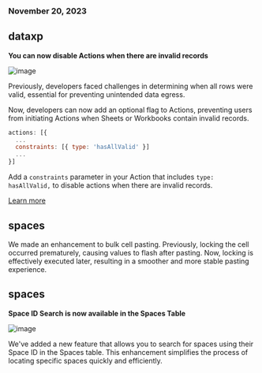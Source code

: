 ### November 20, 2023

## dataxp

**You can now disable Actions when there are invalid records**

![image](../changelog/images/hasAllValid.gif)

Previously, developers faced challenges in determining when all rows were valid,
essential for preventing unintended data egress.

Now, developers can now add an optional flag to Actions, preventing users from
initiating Actions when Sheets or Workbooks contain invalid records.

```jsx
actions: [{
  ...
  constraints: [{ type: 'hasAllValid' }]
  ...
}]
```

Add a `constraints` parameter in your Action that includes `type: hasAllValid,`
to disable actions when there are invalid records.

[Learn more](../guides/actions#usage)

## spaces

We made an enhancement to bulk cell pasting. Previously, locking the cell
occurred prematurely, causing values to flash after pasting. Now, locking is
effectively executed later, resulting in a smoother and more stable pasting
experience.

## spaces

**Space ID Search is now available in the Spaces Table**

![image](../changelog/images/search_spaces.gif)

We've added a new feature that allows you to search for spaces using their Space
ID in the Spaces table. This enhancement simplifies the process of locating
specific spaces quickly and efficiently.

